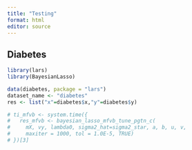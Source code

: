 ```yaml
---
title: "Testing"
format: html
editor: source
---
```


## Diabetes

```r
library(lars)
library(BayesianLasso)
```

```r
data(diabetes, package = "lars")
dataset_name <- "diabetes"
res <- list("x"=diabetes$x,"y"=diabetes$y)
```

```r

# ti_mfvb <- system.time({
#   res_mfvb <- bayesian_lasso_mfvb_tune_pgtn_c(
#     mX, vy, lambda0, sigma2_hat=sigma2_star, a, b, u, v,
#     maxiter = 1000, tol = 1.0E-5, TRUE)
# })[3]
```




